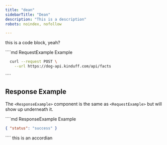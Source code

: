 ```yaml
---
title: "dean"
sidebarTitle: "Dean"
description: "This is a description"
robots: noindex, nofollow

---
```


this is a code block, yeah?

<RequestExample>
  ````md RequestExample Example
  <RequestExample>

  ```bash Request
    curl --request POST \
      --url https://dog-api.kinduff.com/api/facts
  ```

  </RequestExample>
  ````
</RequestExample>

## Response Example

The `<ResponseExample>` component is the same as `<RequestExample>` but will show up underneath it.

<ResponseExample>
  ````md ResponseExample Example
  <ResponseExample>

  ```json Response
  { "status": "success" }
  ```

  </ResponseExample>
  ````
</ResponseExample>





<Accordion title="New Accordion" defaultOpen="false">
  this is an accordian 
</Accordion>